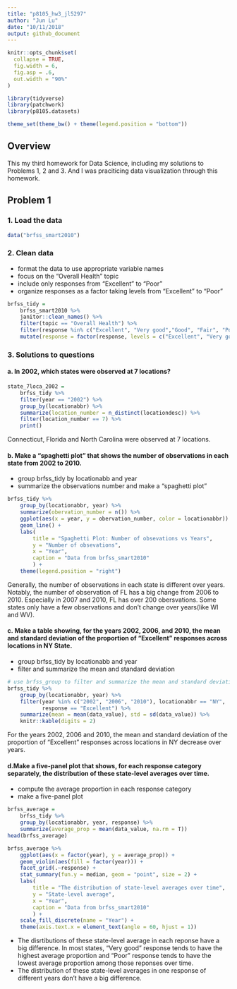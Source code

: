 ```yaml
---
title: "p8105_hw3_jl5297"
author: "Jun Lu"
date: "10/11/2018"
output: github_document
---
```


```r
knitr::opts_chunk$set(
  collapse = TRUE,
  fig.width = 6,
  fig.asp = .6,
  out.width = "90%"
)

library(tidyverse)
library(patchwork)
library(p8105.datasets)

theme_set(theme_bw() + theme(legend.position = "bottom"))
```

## Overview
This my third homework for Data Science, including my solutions to Problems 1, 2 and 3. And I was praciticing data visualization through this homework.


## Problem 1
### 1. Load the data
```r
data("brfss_smart2010")
```

### 2. Clean data
* format the data to use appropriate variable names
* focus on the “Overall Health” topic
* include only responses from “Excellent” to “Poor”
* organize responses as a factor taking levels from “Excellent” to “Poor"
```r
brfss_tidy = 
    brfss_smart2010 %>% 
    janitor::clean_names() %>% 
    filter(topic == "Overall Health") %>%
    filter(response %in% c("Excellent", "Very good","Good", "Fair", "Poor")) %>%
    mutate(response = factor(response, levels = c("Excellent", "Very good", "Good", "Fair", "Poor")))
```

### 3. Solutions to questions
#### a. In 2002, which states were observed at 7 locations?
```r
state_7loca_2002 = 
    brfss_tidy %>% 
    filter(year == "2002") %>% 
    group_by(locationabbr) %>%
    summarize(location_number = n_distinct(locationdesc)) %>% 
    filter(location_number == 7) %>% 
    print()
```
Connecticut, Florida and North Carolina were observed at 7 locations.
      
      
#### b. Make a “spaghetti plot” that shows the number of observations in each state from 2002 to 2010.
* group brfss_tidy by locationabb and year 
* summarize the observations number and make a “spaghetti plot”
```r
brfss_tidy %>% 
    group_by(locationabbr, year) %>% 
    summarize(obervation_number = n()) %>% 
    ggplot(aes(x = year, y = obervation_number, color = locationabbr)) +
    geom_line() +
    labs(
        title = "Spaghetti Plot: Number of obsevations vs Years",
        y = "Number of obsevations",
        x = "Year",
        caption = "Data from brfss_smart2010" 
        ) +
    theme(legend.position = "right")

```
      
Generally, the number of observations in each state is different over years. Notably, the number of observation of FL has a big change from 2006 to 2010. Especially in 2007 and 2010, FL has over 200 obersvations. Some states only have a few observations and don't change over years(like WI and WV).

#### c. Make a table showing, for the years 2002, 2006, and 2010, the mean and standard deviation of the proportion of “Excellent” responses across locations in NY State.
* group brfss_tidy by locationabb and year
* filter and summarize the mean and standard deviation
```r
# use brfss_group to filter and summarize the mean and standard deviation
brfss_tidy %>% 
    group_by(locationabbr, year) %>% 
    filter(year %in% c("2002", "2006", "2010"), locationabbr == "NY", 
           response == "Excellent") %>% 
    summarize(mean = mean(data_value), std = sd(data_value)) %>% 
    knitr::kable(digits = 2)
```
     
For the years 2002, 2006 and 2010, the mean and standard deviation of the proportion of “Excellent” responses across locations in NY decrease over years.     
       
#### d.Make a five-panel plot that shows, for each response category separately, the distribution of these state-level averages over time.
* compute the average proportion in each response category
* make a five-panel plot
```r
brfss_average =
    brfss_tidy %>% 
    group_by(locationabbr, year, response) %>% 
    summarize(average_prop = mean(data_value, na.rm = T))
head(brfss_average)

brfss_average %>% 
    ggplot(aes(x = factor(year), y = average_prop)) +
    geom_violin(aes(fill = factor(year))) +
    facet_grid(.~response) +
    stat_summary(fun.y = median, geom = "point", size = 2) +
    labs(
        title = "The distribution of state-level averages over time",
        y = "State-level average",
        x = "Year",
        caption = "Data from brfss_smart2010" 
        ) +
    scale_fill_discrete(name = "Year") +
    theme(axis.text.x = element_text(angle = 60, hjust = 1))
```

* The disrtibutions of these state-level average in each reponse have a big difference. In most states, "Very good" response tends to have the highest average proportion and "Poor" response tends to have the lowest average proportion among those reponses over time. 
* The distribution of these state-level averages in one response of different years don't have a big difference.
